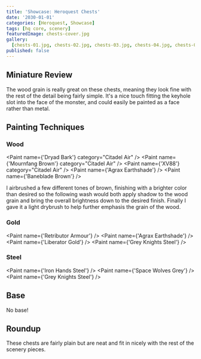 ```yaml
---
title: 'Showcase: Heroquest Chests'
date: '2030-01-01'
categories: [Heroquest, Showcase]
tags: [hq core, scenery]
featuredImage: chests-cover.jpg
gallery:
  [chests-01.jpg, chests-02.jpg, chests-03.jpg, chests-04.jpg, chests-05.jpg]
published: false
---
```



## Miniature Review

The wood grain is really great on these chests, meaning they look fine with the rest of the detail being fairly simple.
It's a nice touch fitting the keyhole slot into the face of the monster, and could easily be painted as a face rather
than metal.

## Painting Techniques

### Wood

<Paint name={'Dryad Bark'} category="Citadel Air" />
<Paint name={'Mournfang Brown'} category="Citadel Air" />
<Paint name={'XV88'} category="Citadel Air" />
<Paint name={'Agrax Earthshade'} />
<Paint name={'Baneblade Brown'} />

I airbrushed a few different tones of brown, finishing with a brighter color than desired so the following wash
would both apply shadow to the wood grain and bring the overall brightness down to the desired finish.
Finally I gave it a light drybrush to help further emphasis the grain of the wood.

### Gold

<Paint name={'Retributor Armour'} />
<Paint name={'Agrax Earthshade'} />
<Paint name={'Liberator Gold'} />
<Paint name={'Grey Knights Steel'} />

### Steel

<Paint name={'Iron Hands Steel'} />
<Paint name={'Space Wolves Grey'} />
<Paint name={'Grey Knights Steel'} />

## Base

No base!

## Roundup

These chests are fairly plain but are neat and fit in nicely with the rest of the scenery pieces.
